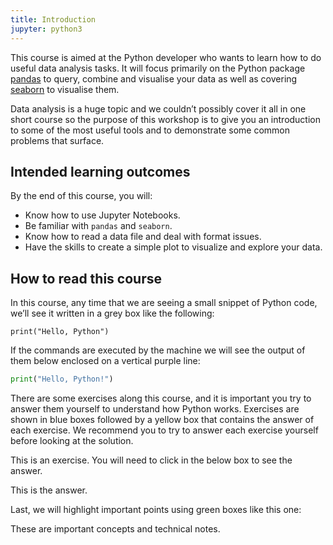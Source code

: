 ```yaml
---
title: Introduction
jupyter: python3
---
```


This course is aimed at the Python developer who wants to learn how to do useful data analysis tasks.
It will focus primarily on the Python package [pandas](http://pandas.pydata.org/) to query, combine and visualise your data as well as covering [seaborn](https://seaborn.pydata.org) to visualise them.

Data analysis is a huge topic and we couldn't possibly cover it all in one short course so the purpose of this workshop is to give you an introduction to some of the most useful tools and to demonstrate some common problems that surface.

## Intended learning outcomes

By the end of this course, you will:

- Know how to use Jupyter Notebooks.
- Be familiar with `pandas` and `seaborn`.
- Know how to read a data file and deal with format issues.
- Have the skills to create a simple plot to visualize and explore your data.

## How to read this course

In this course, any time that we are seeing a small snippet of Python code, we'll see it written in a grey box like the following:

```.python
print("Hello, Python")
```

If the commands are executed by the machine we will see the output of them below enclosed on a vertical purple line:

```python
print("Hello, Python!")
```

There are some exercises along this course, and it is important you try to answer them yourself to understand how Python works. Exercises are shown in blue boxes followed by a yellow box that contains the answer of each exercise. We recommend you to try to answer each exercise yourself before looking at the solution. 

::: {#exampleN .callout-note icon=false title='Exercise'}
This is an exercise. You will need to click in the below box to see the answer.
:::

::: {#answerN .callout-caution icon=false title='Answer (click to open)' collapse="true"}
This is the answer.
:::

Last, we will highlight important points using green boxes like this one:

::: {#keypointsN .callout-tip icon=false title='Important points'}
These are important concepts and technical notes.
:::
